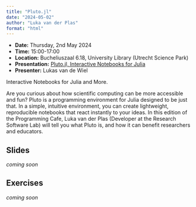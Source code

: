 ```yaml
---
title: "Pluto.jl"
date: "2024-05-02"
author: "Luka van der Plas"
format: "html"
---
```


::: {.callout-note icon=false}

- **Date:** Thursday, 2nd May 2024
- **Time:** 15:00-17:00
- **Location:** Bucheliuszaal 6.18, University Library (Utrecht Science Park)
- **Presentation:** [Pluto.jl, Interactive Notebooks for Julia](https://utrechtuniversity.github.io/programming-cafe/posts/2024-05-02_pluto/) 
- **Presenter:** Lukas van de Wiel

:::

Interactive Notebooks for Julia and More.

Are you curious about how scientific computing can be more accessible and fun? Pluto is a programming environment for Julia designed to be just that. In a simple, intuitive environment, you can create lightweight, reproducible notebooks that react instantly to your ideas. In this edition of the Programming Cafe, Luka van der Plas (Developer at the Research Software Lab) will tell you what Pluto is, and how it can benefit researchers and educators.

## Slides

_coming soon_

## Exercises

_coming soon_